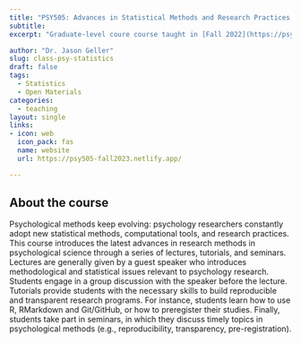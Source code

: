 ```yaml
---
title: "PSY505: Advances in Statistical Methods and Research Practices in Psychology"
subtitle:
excerpt: "Graduate-level coure course taught in [Fall 2022](https://psy505.netlify.app/), [Spring 2023](https://psy505-spring2023.netlify.app/schedule), [Fall 2023](https://psy505-fall2023.netlify.app/), [Spring 2024](). This seminar introduces graduate students to methods and research practivces by having guest speakers from all over the world give talks. We have had Daniel Lakens, Deb Mayo, Bob Calin-Jageman, Paul Brukner, Chelsea Parlett-Pelleriti, Erin Buchanon, Patrick Curran, Greg Hancock, Amanda Montoya, and many others" 

author: "Dr. Jason Geller"
slug: class-psy-statistics
draft: false
tags:
  - Statistics
  - Open Materials
categories:
  - teaching
layout: single
links:
- icon: web
  icon_pack: fas
  name: website
  url: https://psy505-fall2023.netlify.app/

---
```


## About the course  

Psychological methods keep evolving: psychology researchers constantly adopt new statistical
methods, computational tools, and research practices. This course introduces the latest advances
in research methods in psychological science through a series of lectures, tutorials, and seminars. Lectures are generally given by a guest speaker who introduces methodological and statistical issues relevant to psychology research. Students engage in a group discussion with the
speaker before the lecture. Tutorials provide students with the necessary skills to build reproducible and transparent research programs. For instance, students learn how to use R, RMarkdown and Git/GitHub, or how to preregister their studies. Finally, students take part in seminars,
in which they discuss timely topics in psychological methods (e.g., reproducibility, transparency,
pre-registration).
